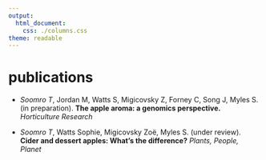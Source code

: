 ```yaml
---
output:
  html_document:
    css: ./columns.css
theme: readable
---
```


# publications

- *Soomro T*, Jordan M, Watts S, Migicovsky Z, Forney C, Song J, Myles S. (in preparation). **The apple aroma: a genomics perspective.** *Horticulture Research*

- *Soomro T*, Watts Sophie, Migicovsky Zoë, Myles S. (under review). **Cider and dessert apples: What's the difference?** *Plants, People, Planet*





